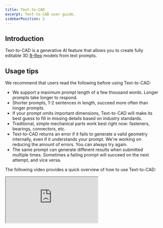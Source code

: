 ```yaml
---
title: Text-to-CAD
excerpt: Text-to-CAD user guide.
sidebarPosition: 2
---
```


## Introduction

Text-to-CAD is a generative AI feature that allows you to create fully editable 3D
[B-Rep](https://en.wikipedia.org/wiki/Boundary_representation) models from text prompts.

## Usage tips

We recommend that users read the following before using Text-to-CAD:

-   We support a maximum prompt length of a few thousand words. Longer prompts take longer to
    respond.
-   Shorter prompts, 1-2 sentences in length, succeed more often than longer prompts.
-   If your prompt omits important dimensions, Text-to-CAD will make its best guess to fill in
    missing details based on industry standards.
-   Traditional, simple mechanical parts work best right now: fasteners, bearings, connectors, etc.
-   Text-to-CAD returns an error if it fails to generate a valid geometry internally, even if it
    understands your prompt. We're working on reducing the amount of errors. You can always try
    again.
-   The same prompt can generate different results when submitted multiple times. Sometimes a
    failing prompt will succeed on the next attempt, and vice versa.

The following video provides a quick overview of how to use Text-to-CAD:

<div style={{ maxWidth: '800px', margin: '0 auto' }}>
    <div style={{ position: 'relative', width: '100%', paddingBottom: '56.25%' }}>
        <iframe
            src="https://youtu.be/lDVZsois5kI"
            allowfullscreen="allowfullscreen"
            mozallowfullscreen="mozallowfullscreen"
            msallowfullscreen="msallowfullscreen"
            oallowfullscreen="oallowfullscreen"
            webkitallowfullscreen="webkitallowfullscreen"
            style={{
                position: 'absolute',
                top: 0,
                left: 0,
                width: '100%',
                height: '100%',
            }}
        />
    </div>
</div>
